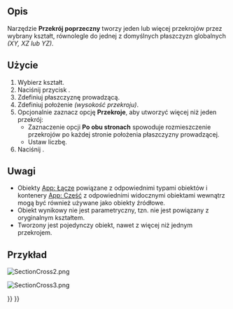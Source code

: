 <languages/>

{{Docnav/pl
|[[Part_Section/pl|Przecięcie]]
|[[Part_Offset/pl|Odsunięcie 3D]]
|[[Part_Workbench/pl|środowisko pracy Część]]
|IconL=Part_Section.svg
|IconR=Part_Offset.svg
|IconC=Workbench_Part.svg
}}

{{GuiCommand/pl
|Name=Part CrossSections
|Name/pl=Część: Przekrój poprzeczny
|MenuLocation=Część → Przekrój poprzeczny ...
|Workbenches=[[Part_Workbench/pl|Część]]
|SeeAlso=[[Part_Section/pl|Przekrój]]
}}

<span id="Description"></span>
==Opis==

Narzędzie '''Przekrój poprzeczny''' tworzy jeden lub więcej przekrojów przez wybrany kształt, równolegle do jednej z domyślnych płaszczyzn globalnych ''(XY, XZ lub YZ)''.

<span id="Usage"></span>
==Użycie==

# Wybierz kształt.
# Naciśnij przycisk {{Button|[[File:Part_CrossSections.svg|24px|link=Part_CrossSections]] '''Przekrój'''}}.
# Zdefiniuj płaszczyznę prowadzącą.
# Zdefiniuj położenie ''(wysokość przekroju)''.
# Opcjonalnie zaznacz opcję '''Przekroje''', aby utworzyć więcej niż jeden przekrój:
#* Zaznaczenie opcji '''Po obu stronach''' spowoduje rozmieszczenie przekrojów po każdej stronie położenia płaszczyzny prowadzącej.
#* Ustaw liczbę.
# Naciśnij {{Button|OK}}.

<span id="Notes"></span>
==Uwagi==

* Obiekty [[App_Link/pl|App: Łącze]] powiązane z odpowiednimi typami obiektów i kontenery [[App_Part/pl|App: Część]] z odpowiednimi widocznymi obiektami wewnątrz mogą być również używane jako obiekty źródłowe. {{Version/pl|0.20}}
* Obiekt wynikowy nie jest parametryczny, tzn. nie jest powiązany z oryginalnym kształtem.
* Tworzony jest pojedynczy obiekt, nawet z więcej niż jednym przekrojem.

<span id="Example"></span>
==Przykład==

[[Image:SectionCross2.png]]
{{Caption|Inputs}}

[[Image:SectionCross3.png]]
{{Caption|Result}}


{{Docnav/pl
|[[Part_Section/pl|Przecięcie]]
|[[Part_Offset/pl|Odsunięcie 3D]]
|[[Part_Workbench/pl|środowisko pracy Część]]
|IconL=Part_Section.svg
|IconR=Part_Offset.svg
|IconC=Workbench_Part.svg
}}

{{Part_Tools_navi{{#translation:}}}}
{{Userdocnavi{{#translation:}}}}